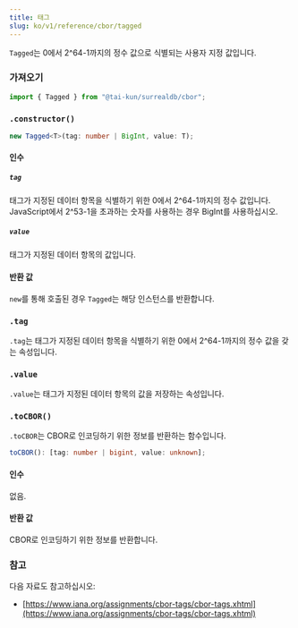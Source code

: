 ```yaml
---
title: 태그
slug: ko/v1/reference/cbor/tagged
---
```



`Tagged`는 0에서 2^64-1까지의 정수 값으로 식별되는 사용자 지정 값입니다.

### 가져오기

```ts
import { Tagged } from "@tai-kun/surrealdb/cbor";
```

### `.constructor()`

```ts
new Tagged<T>(tag: number | BigInt, value: T);
```

#### 인수

##### `tag`

태그가 지정된 데이터 항목을 식별하기 위한 0에서 2^64-1까지의 정수 값입니다. JavaScript에서 2^53-1을 초과하는 숫자를 사용하는 경우 BigInt를 사용하십시오.

##### `value`

태그가 지정된 데이터 항목의 값입니다.

#### 반환 값

`new`를 통해 호출된 경우 `Tagged`는 해당 인스턴스를 반환합니다.

### `.tag` <Badge variant="instance" /><Badge variant="property" />

`.tag`는 태그가 지정된 데이터 항목을 식별하기 위한 0에서 2^64-1까지의 정수 값을 갖는 속성입니다.

### `.value` <Badge variant="instance" /><Badge variant="property" />

`.value`는 태그가 지정된 데이터 항목의 값을 저장하는 속성입니다.

### `.toCBOR()` <Badge variant="instance" /><Badge variant="method" />

`.toCBOR`는 CBOR로 인코딩하기 위한 정보를 반환하는 함수입니다.

```ts
toCBOR(): [tag: number | bigint, value: unknown];
```

#### 인수

없음.

#### 반환 값

CBOR로 인코딩하기 위한 정보를 반환합니다.

### 참고

다음 자료도 참고하십시오:

- [https://www.iana.org/assignments/cbor-tags/cbor-tags.xhtml](https://www.iana.org/assignments/cbor-tags/cbor-tags.xhtml)
